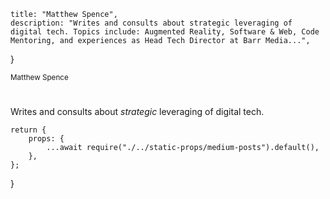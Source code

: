 
    title: "Matthew Spence",
    description: "Writes and consults about strategic leveraging of digital tech. Topics include: Augmented Reality, Software & Web, Code Mentoring, and experiences as Head Tech Director at Barr Media...",
}

<div className="container mx-auto max-w-5xl flex items-center min-h-[8rem] lg:min-h-[22rem] pb-8 md:py-16">
    <div>
        <div className="pb-4">
            <small className="text-secondary uppercase text-sm font-bold">Matthew Spence</small>
        </div>
        <h1 className="text-4xl md:text-6xl lg:!text-8xl">
            <Typist sentences={["Creating", "Coding",]} pauseTime={"10000"} showCursor={false} startDelay={"200"} /><span className="text-secondary"><Typist sentences={["tech. ", "apps. ", "dreams. ",]} pauseTime={"5000"} startDelay={"800"} showCursor={false} /></span>
        </h1>
        <p className="pt-5 pb-8 lg:pt-8 md:text-xl text-heading !leading-tight">
            <Link href="/blog"><a>Writes</a></Link> and <Link href="/contact"><a>consults</a></Link> about <i>strategic</i> leveraging of digital tech.
        </p>
    </div>
</div>

<div className="container max-w-5xl mx-auto pb-12">
    <div className="prose prose-xl max-w-5xl -mx-2">
        <PostsCards limit={6} mediumPosts={props.mediumPosts} />
    </div>
</div>


    return {
        props: {
            ...await require("./../static-props/medium-posts").default(),
        },
    };
}
